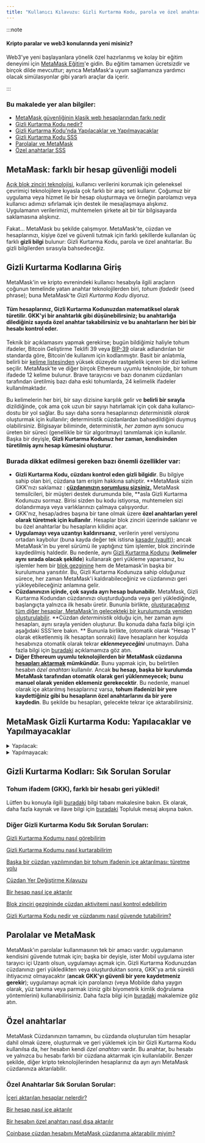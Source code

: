 ```yaml
---
title: "Kullanıcı Kılavuzu: Gizli Kurtarma Kodu, parola ve özel anahtarlar"
---
```


:::note

#### Kripto paralar ve web3 konularında yeni misiniz?

Web3'ye yeni başlayanlara yönelik özel hazırlanmış ve kolay bir eğitim deneyimi için [MetaMask Eğitim](https://learn.metamask.io/)'e gidin. Bu eğitim tamamen ücretsizdir ve birçok dilde mevcuttur; ayrıca MetaMask'a uyum sağlamanıza yardımcı olacak simülasyonlar gibi yararlı araçlar da içerir.

:::

### Bu makalede yer alan bilgiler:

- [MetaMask güvenliğinin klasik web hesaplarından farkı nedir](#metamask-farklı-bir-hesap-güvenliği-modeli)
- [Gizli Kurtarma Kodu nedir?](#gizli-kurtarma-kodlarına-giriş)
- [Gizli Kurtarma Kodu'nda Yapılacaklar ve Yapılmayacaklar](#metamask-gizli-kurtarma-kodu-yapılacaklar-ve-yapılmayacaklar)
- [Gizli Kurtarma Kodu SSS](#gizli-kurtarma-kodları-sık-sorulan-sorular)
- [Parolalar ve MetaMask](#parolalar-ve-metamask)
- [Özel anahtarlar SSS](#özel-anahtarlar-sık-sorulan-sorular)

##

## **MetaMask: farklı bir hesap** **güvenliği** modeli

[Açık blok zinciri teknolojisi](https://metamask.zendesk.com/hc/en-us/articles/360015489611), kullanıcı verilerini korumak için geleneksel çevrimiçi teknolojilere kıyasla çok farklı bir araç seti kullanır. Çoğumuz bir uygulama veya hizmet ile bir hesap oluşturmaya ve örneğin parolamızı veya kullanıcı adımızı sıfırlamak için destek ile mesajlaşmaya alışkınız. Uygulamanın verilerimizi, muhtemelen şirkete ait bir tür bilgisayarda saklamasına alışkınız.

Fakat... MetaMask bu şekilde çalışmıyor. MetaMask'te, cüzdan ve hesaplarınızı, kişiye özel ve güvenli tutmak için farklı şekillerde kullanılan üç farklı **gizli bilgi** bulunur: Gizli Kurtarma Kodu, parola ve özel anahtarlar. Bu gizli bilgilerden sırasıyla bahsedeceğiz.

## **Gizli Kurtarma Kodlarına Giriş**

MetaMask'in ve kripto evrenindeki kullanıcı hesabıyla ilgili araçların çoğunun temelinde yatan anahtar teknolojilerden biri, *tohum ifade*dir (seed phrase); buna MetaMask'te _Gizli Kurtarma Kodu_ diyoruz.

#### **Tüm hesaplarınız, Gizli Kurtarma Kodunuzdan matematiksel olarak türetilir. GKK'yi bir anahtarlık gibi düşünebilirsiniz; bu anahtarlığa dilediğiniz sayıda özel anahtar takabilirsiniz ve bu anahtarların her biri bir hesabı kontrol eder.**

Teknik bir açıklamasını yapmak gerekirse; bugün bildiğimiz haliyle tohum ifadeler, Bitcoin Geliştirme Teklifi 39 veya [BIP-39](https://en.bitcoin.it/wiki/BIP_0039) olarak adlandırılan bir standarda göre, Bitcoin'de kullanım için kodlanmıştır. Basit bir anlatımla, belirli bir [kelime listesinden](https://github.com/bitcoin/bips/blob/master/bip-0039/english.txt) yüksek düzeyde rastgelelik içeren bir dizi kelime seçilir. MetaMask'te ve diğer birçok Ethereum uyumlu teknolojide, bir tohum ifadede 12 kelime bulunur. Brave tarayıcısı ve bazı donanım cüzdanları tarafından üretilmiş bazı daha eski tohumlarda, 24 kelimelik ifadeler kullanılmaktadır.

Bu kelimelerin her biri, bir sayı dizisine karşılık gelir ve **belirli bir sırayla** dizildiğinde, çok ama çok uzun bir sayıyı hatırlamak için çok daha kullanıcı-dostu bir yol sağlar. Bu sayı daha sonra hesaplarınızı _deterministik olarak_ oluşturmak için kullanılır; deterministik cüzdanlardan bahsedildiğini duymuş olabilirsiniz. Bilgisayar biliminde, deterministik, _her zaman_ aynı sonucu üreten bir süreci (genellikle bir tür algoritmayı) tanımlamak için kullanılır. Başka bir deyişle, **Gizli Kurtarma Kodunuz her zaman, kendisinden türetilmiş aynı hesap kümesini oluşturur**.

### Burada dikkat edilmesi gereken bazı önemli özellikler var:

- **Gizli Kurtarma Kodu, cüzdanı kontrol eden gizli bilgidir**. Bu bilgiye sahip olan biri, cüzdana tam erişim hakkına sahiptir. **MetaMask sizin GKK'nızı saklamaz : **[cüzdanınızın sorumlusu sizsiniz.](https://metamask.zendesk.com/hc/en-us/articles/360059952212)** MetaMask temsilcileri, bir müşteri destek durumunda bile, **asla Gizli Kurtarma Kodunuzu sormaz. Birisi sizden bu kodu istiyorsa, muhtemelen sizi dolandırmaya veya varlıklarınızı çalmaya çalışıyordur.
- GKK'nız, hesap/adres başına bir tane olmak üzere **özel anahtarları yerel olarak türetmek için kullanılır**. Hesaplar blok zinciri üzerinde saklanır ve bu özel anahtarlar bu hesapların kilidini açar.
- **Uygulamayı veya uzantıyı kaldırırsanız**, verilerin yerel versiyonu ortadan kaybolur (buna kayda değer tek istisna [kasadır (vault)](https://metamask.zendesk.com/hc/en-us/articles/360018766351)); ancak MetaMask'in bu yerel sürümü ile yaptığınız tüm işlemler, blok zincirinde kaydedilmiş haldedir. Bu nedenle, aynı [Gizli Kurtarma Kodunu](https://metamask.zendesk.com/hc/en-us/articles/360015289612) (**kelimeler aynı sırada olacak şekilde**) kullanarak geri yükleme yaparsanız, bu işlemler hem bir [blok gezginine](https://metamask.zendesk.com/hc/en-us/articles/360057536611) hem de Metamask'in başka bir kurulumuna yansıtılır. Bu, Gizli Kurtarma Kodunuza sahip olduğunuz sürece, her zaman MetaMask'i kaldırabileceğiniz ve cüzdanınızı geri yükleyebileceğiniz anlamına gelir.
- **Cüzdanınızın içinde, çok sayıda ayrı hesap bulunabilir.** MetaMask, Gizli Kurtarma Kodundan cüzdanınızı oluşturduğunda veya geri yüklediğinde, başlangıçta yalnızca ilk hesabı üretir. Bununla birlikte, [oluşturacağınız tüm diğer hesaplar, MetaMask'in gelecekteki bir kurulumunda yeniden oluşturulabilir](https://metamask.zendesk.com/hc/en-us/articles/360015489271). **Cüzdan _deterministik_ olduğu için, her zaman aynı hesapları, aynı sırayla yeniden oluşturur. Bu konuda daha fazla bilgi için aşağıdaki SSS'lere bakın. ** Bununla birlikte, (otomatik olarak "Hesap 1" olarak etiketlenmiş ilk hesaptan sonraki) ilave hesapların her koşulda hesabınıza otomatik olarak tekrar **_eklenmeyeceğini_** unutmayın. Daha fazla bilgi için [buradaki](https://metamask.zendesk.com/hc/en-us/articles/360015489271-How-to-add-missing-accounts-after-restoring-with-Secret-Recovery-Phrase) açıklamamıza göz atın.
- **Diğer Ethereum uyumlu teknolojilerden bir MetaMask cüzdanına [hesapları aktarmak](https://metamask.zendesk.com/hc/en-us/articles/360015489331) mümkündür.** Bunu yapmak için, bu belirtilen hesabın _özel anahtarı_ kullanılır. Ancak **bu hesap, başka bir kurulumda MetaMask tarafından otomatik olarak geri yüklenmeyecek; bunu manuel olarak yeniden eklemeniz gerekecektir**. Bu nedenle, manuel olarak içe aktarılmış hesaplarınız varsa, **tohum ifadenizi bir yere kaydettiğiniz gibi bu hesapların özel anahtarlarını da bir yere kaydedin**. Bu şekilde bu hesapları, gelecekte tekrar içe aktarabilirsiniz.

## **MetaMask Gizli Kurtarma Kodu: Yapılacaklar ve Yapılmayacaklar**

<details>
<summary>Yapılacak:</summary>

<div>

- **Gizli Kurtarma Kodunuzu güvenli bir yere yazın**. Nereye yazmanız gerektiğini söyleyemeyiz, çünkü bu sizin koşullarınıza bağlıdır.
  - Gizli Kurtarma Kodunuzu bir yere elle yazarak kaydetmenin avantajı, çevrimiçi olarak çalınamayacak olmasıdır. Örneğin GKK'yı internete bağlı bir bulut depolama klasöründe saklarsanız, teorik olarak çalınması mümkündür.
- Kelimeleri verilen sırayla yazdığınızdan ve yazım hatası yapmadığınızdan emin olun.
- Yardıma ihtiyacınız varsa MetaMask Desteği'nin [resmi kanallarına](https://metamask.zendesk.com/hc/en-us/articles/360058230211) ulaşın.

</div>
</details>

<details>
<summary>Yapılmayacak:</summary>

<div>

- Kolayca bulunabilecek veya kolayca ele geçirilebilecek bir yerde saklamayın; ör: buluta kaydedilmiş bir belgede veya "Tohum İfade" başlıklı bir e-postanın içinde veya bilgisayarınıza yapıştırılmış bir post-it notunun üzerinde.
- MetaMask Desteği'nde çalıştıklarını söyleseler bile, tohum ifadeyi (GKK) kimseye vermeyin.
- Kelimelerin sırasını değiştirmeyin.

</div>
</details>

## **Gizli Kurtarma Kodları: Sık Sorulan Sorular**

### Tohum ifadem (GKK), farklı bir hesabı geri yükledi!

Lütfen bu konuyla ilgili [buradaki](https://metamask.zendesk.com/hc/en-us/articles/360058120992) bilgi tabanı makalesine bakın. Ek olarak, daha fazla kaynak ve ilave bilgi için [buradaki](https://community.metamask.io/t/restored-metamask-no-coins-are-showing/878/107?u=jacob.cantele) Topluluk mesaj akışına bakın.

### Diğer Gizli Kurtarma Kodu Sık Sorulan Soruları:

[Gizli Kurtarma Kodumu nasıl görebilirim](https://metamask.zendesk.com/hc/en-us/articles/360015290032)

[Gizli Kurtarma Kodumu nasıl kurtarabilirim](https://metamask.zendesk.com/hc/en-us/articles/360018766351)

[Başka bir cüzdan yazılımından bir tohum ifadenin içe aktarılması: türetme yolu](https://metamask.zendesk.com/hc/en-us/articles/360060331752)

[Cüzdan Yer Değiştirme Kılavuzu](https://metamask.zendesk.com/hc/en-us/articles/4867408571803)

[Bir hesap nasıl içe aktarılır](https://metamask.zendesk.com/hc/en-us/articles/360015489331)

[Blok zinciri gezgininde cüzdan aktivitemi nasıl kontrol edebilirim](https://metamask.zendesk.com/hc/en-us/articles/360057536611)

[Gizli Kurtarma Kodu nedir ve cüzdanımı nasıl güvende tutabilirim?](https://metamask.zendesk.com/hc/en-us/articles/360060826432)

## **Parolalar ve MetaMask**

MetaMask'ın parolalar kullanmasının tek bir amacı vardır: uygulamanın kendisini güvende tutmak için; başka bir deyişle, ister Mobil uygulama ister tarayıcı içi Uzantı olsun, uygulamayı açmak için. Gizli Kurtarma Kodunuzdan cüzdanınızı geri yükledikten veya oluşturduktan sonra, GKK'ya artık sürekli ihtiyacınız olmayacaktır (**ancak GKK'yı güvenli bir yere kaydetmeniz gerekir**); uygulamayı açmak için parolanızı (veya Mobilde daha yaygın olarak, yüz tanıma veya parmak iziniz gibi biyometrik kimlik doğrulama yöntemlerini) kullanabilirisiniz. Daha fazla bilgi için [buradaki](https://metamask.zendesk.com/hc/en-us/articles/4405451730331) makalemize göz atın.

## **Özel anahtarlar**

MetaMask Cüzdanınızın tamamını, bu cüzdanda oluşturulan tüm hesaplar dahil olmak üzere, oluşturmak ve geri yüklemek için bir Gizli Kurtarma Kodu kullanılsa da, her hesabın kendi _özel anahtarı_ vardır. Bu anahtar, bu hesabı ve yalnızca bu hesabı farklı bir cüzdana aktarmak için kullanılabilir. Benzer şekilde, diğer kripto teknolojilerinden hesaplarınız da ayrı ayrı MetaMask cüzdanınıza aktarılabilir.

### Özel Anahtarlar Sık Sorulan Sorular:

[İçeri aktarılan hesaplar nelerdir?](https://metamask.zendesk.com/hc/en-us/articles/360015289932)

[Bir hesap nasıl içe aktarılır](https://metamask.zendesk.com/hc/en-us/articles/360015489331)

[Bir hesabın özel anahtarı nasıl dışa aktarılır](https://metamask.zendesk.com/hc/en-us/articles/360015289632)

[Coinbase cüzdan hesabını MetaMask cüzdanıma aktarabilir miyim?](https://metamask.zendesk.com/hc/en-us/articles/360058485292)
